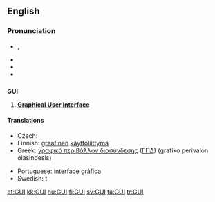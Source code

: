 {{also|guī|guǐ|guì}}
==English==

===Pronunciation===
* {{a|UK}} {{IPA|/ˈɡuː.i/}}, {{SAMPA|/"gu:.i/}}
* {{audio|en-us-GUI.ogg|Audio (US)}}
* {{homophones|gooey}}
* {{rhymes|uːi}}

==={{acronym}}===
<!-- but also pronounced as an initialism -->
'''GUI'''

# {{computing}} '''[[graphical user interface|Graphical User Interface]]'''

====Translations====
{{trans-top|graphical user interface}}
* Czech: {{t|cs|grafické uživatelské rozhraní|n}}
*Finnish: [[graafinen]] [[käyttöliittymä]]
*Greek: [[γραφικό περιβάλλον διασύνδεσης]] ([[ΓΠΔ]]) (grafiko perivalon ðiasindesis) {{n}}
{{trans-mid}}
*Portuguese: [[interface]] [[gráfica]]
*Swedish: {{t|sv|grafisk}}t {{t|sv|gränssnitt}}
{{trans-bottom}}

[[et:GUI]]
[[kk:GUI]]
[[hu:GUI]]
[[fi:GUI]]
[[sv:GUI]]
[[ta:GUI]]
[[tr:GUI]]